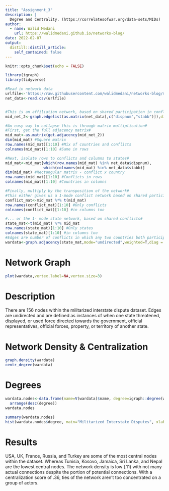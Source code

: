 ```yaml
---
title: "Assignment_3"
description: |
  Degree and Centrality. (https://correlatesofwar.org/data-sets/MIDs)
author:
  - name: Walid Medani
    url: https://walidmedani.github.io/networks-blog/
date: 2022-02-07
output:
  distill::distill_article:
    self_contained: false
---
```



```r
knitr::opts_chunk$set(echo = FALSE)
```

```r
library(igraph)
library(tidyverse)
```

```r
#Read in network data
urlfile<-'https://raw.githubusercontent.com/walidmedani/networks-blog/main/MIDIP5.csv'
net_data<-read.csv(urlfile)


#This is an affiliation network, based on shared participation in conflicts#
mid_net_2<-graph.edgelist(as.matrix(net_data[,c("dispnum","stabb")]),directed=F)

#An easy way to collapse this is through matrix multiplication#
#First, get the full adjacency matrix#
mid_mat<-as.matrix(get.adjacency(mid_net_2))
dim(mid_mat) #Square matrix
row.names(mid_mat)[1:10] #Mix of countries and conflicts
colnames(mid_mat)[1:10] #Same in rows

#Next, isolate rows to conflicts and columns to states#
mid_mat<-mid_mat[which(row.names(mid_mat) %in% net_data$dispnum),
                 which(colnames(mid_mat) %in% net_data$stabb)]
dim(mid_mat) #Rectangular matrix - conflict x country
row.names(mid_mat)[1:10] #Conflicts in rows
colnames(mid_mat)[1:10] #Countries in columns

#Finally, multiply by the transposition of the network#
#This either gives us a 1-mode conflict network based on shared participants...#
conflict_mat<-mid_mat %*% t(mid_mat)
row.names(conflict_mat)[1:10] #Only conflicts
colnames(conflict_mat)[1:10] #in columns too

#... or the 1- mode state network, based on shared conflicts#
state_mat<-t(mid_mat) %*% mid_mat
row.names(state_mat)[1:10] #Only states
colnames(state_mat)[1:10] #in columns too
#Edges are number of conflicts in which any two countries both participated#
wardata<-graph.adjacency(state_mat,mode="undirected",weighted=T,diag = F)
```
# Network Graph
```r
plot(wardata,vertex.label=NA,vertex.size=3)
```
# Description
There are 156 nodes within the militarized interstate dispute dataset. Edges are undirected and are defined as instances of when one state threatened, displayed, or used force directed towards the government, official representatives, official forces, property, or territory of another state.

# Network Density & Centralization
```r
graph.density(wardata)
centr_degree(wardata)
```
# Degrees
```r
wardata.nodes<-data.frame(name=V(wardata)$name, degree=igraph::degree(wardata)) %>%
  arrange(desc(degree))
wardata.nodes

summary(wardata.nodes)
hist(wardata.nodes$degree, main="Militarized Interstate Disputes", xlab = "")
```

# Results
USA, UK, France, Russia, and Turkey are some of the most central nodes within the dataset. Whereas Tunisia, Kosovo, Jamaica, Sri Lanka, and Nepal are the lowest central nodes. The network density is low (.11) with not many actual connections despite the portion of potential connections. With a centralization score of .36, ties of the network aren't too concentrated on a group of actors.

